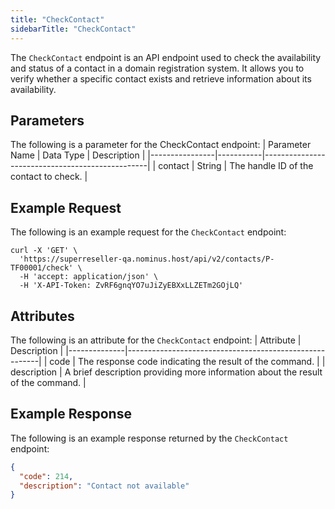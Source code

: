 ```yaml
---
title: "CheckContact"
sidebarTitle: "CheckContact"
---
```


The `CheckContact` endpoint is an API endpoint used to check the availability and status of a contact in a domain registration system. It allows you to verify whether a specific contact exists and retrieve information about its availability.

## Parameters
The following is a parameter for the CheckContact endpoint:
| Parameter Name | Data Type | Description                                     |
|----------------|-----------|-------------------------------------------------|
| contact        | String    | The handle ID of the contact to check.          |

## Example Request
The following is an example request for the `CheckContact` endpoint:
```curl
curl -X 'GET' \
  'https://superreseller-qa.nominus.host/api/v2/contacts/P-TF00001/check' \
  -H 'accept: application/json' \
  -H 'X-API-Token: ZvRF6gnqYO7uJiZyEBXxLLZETm2GOjLQ'
```
## Attributes
The following is an attribute for the `CheckContact` endpoint:
| Attribute    | Description                                            |
|--------------|--------------------------------------------------------|
| code         | The response code indicating the result of the command. |
| description  | A brief description providing more information about the result of the command. |

## Example Response
The following is an example response returned by the `CheckContact` endpoint:
```json
{
  "code": 214,
  "description": "Contact not available"
}
```
